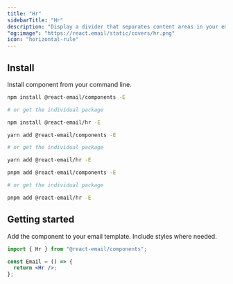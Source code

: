 ```yaml
---
title: "Hr"
sidebarTitle: "Hr"
description: "Display a divider that separates content areas in your email."
"og:image": "https://react.email/static/covers/hr.png"
icon: "horizontal-rule"
---
```



## Install

Install component from your command line.

<CodeGroup>

```sh npm
npm install @react-email/components -E

# or get the individual package

npm install @react-email/hr -E
```

```sh yarn
yarn add @react-email/components -E

# or get the individual package

yarn add @react-email/hr -E
```

```sh pnpm
pnpm add @react-email/components -E

# or get the individual package

pnpm add @react-email/hr -E
```

</CodeGroup>

## Getting started

Add the component to your email template. Include styles where needed.

```jsx
import { Hr } from "@react-email/components";

const Email = () => {
  return <Hr />;
};
```

<Support/>

